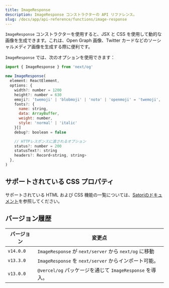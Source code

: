 ```yaml
---
title: ImageResponse
description: ImageResponse コンストラクターの API リファレンス。
slug: /docs/app/api-reference/functions/image-response
---
```


`ImageResponse` コンストラクターを使用すると、JSX と CSS を使用して動的な画像を生成できます。これは、Open Graph 画像、Twitter カードなどのソーシャルメディア画像を生成する際に便利です。

`ImageResponse` では、次のオプションを使用できます：

```jsx
import { ImageResponse } from 'next/og'

new ImageResponse(
  element: ReactElement,
  options: {
    width?: number = 1200
    height?: number = 630
    emoji?: 'twemoji' | 'blobmoji' | 'noto' | 'openmoji' = 'twemoji',
    fonts?: {
      name: string,
      data: ArrayBuffer,
      weight: number,
      style: 'normal' | 'italic'
    }[]
    debug?: boolean = false

    // HTTPレスポンスに渡されるオプション
    status?: number = 200
    statusText?: string
    headers?: Record<string, string>
  },
)
```

## サポートされている CSS プロパティ

サポートされている HTML および CSS 機能の一覧については、[Satoriのドキュメント](https://github.com/vercel/satori#css)を参照してください。

## バージョン履歴

| バージョン   | 変更点                                               |
| --------- | ----------------------------------------------------- |
| `v14.0.0` | `ImageResponse` が `next/server` から `next/og` に移動 |
| `v13.3.0` | `ImageResponse` を `next/server` からインポート可能。   |
| `v13.0.0` | `@vercel/og` パッケージを通じて `ImageResponse` を導入。  |
